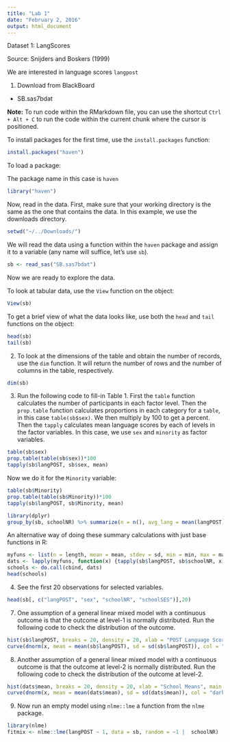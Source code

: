 ```yaml
---
title: "Lab 1"
date: "February 2, 2016"
output: html_document
---
```


Dataset 1: LangScores

Source: Snijders and Boskers (1999)


We are interested in language scores `langpost`

1. Download from BlackBoard
* SB.sas7bdat

__Note:__ To run code within the RMarkdown file, you can use the shortcut `Ctrl + Alt + C` to run the code within the current chunk where the cursor is positioned. 

To install packages for the first time, use the `install.packages` function: 

```r
install.packages("haven")
```

To load a package: 

The package name in this case is `haven`

```r
library("haven")
```

Now, read in the data. First, make sure that your working directory is the same as the one that contains the data. In this example, we use the downloads directory. 

```r
setwd("~/../Downloads/")
```

We will read the data using a function within the `haven` package and assign it to a variable (any name will suffice, let's use `sb`). 

```r
sb <- read_sas("SB.sas7bdat")
```

Now we are ready to explore the data. 

To look at tabular data, use the `View` function on the object:

```r
View(sb)
```

To get a brief view of what the data looks like, use both the `head` and `tail` functions on the object:

```r
head(sb)
tail(sb)
```

2. To look at the dimensions of the table and obtain the number of records, use the `dim` function. It will return the number of rows and the number of columns in the table, respectively.

```r
dim(sb)
```

3. Run the following code to fill-in Table 1. First the `table` function calculates the number of participants in each factor level. Then the `prop.table` function calculates proportions in each category for a `table`, in this case `table(sb$sex)`. We then multiply by 100 to get a percent. Then the `tapply` calculates mean language scores by each of levels in the factor variables. In this case, we use `sex` and `minority` as factor variables. 

```r
table(sb$sex)
prop.table(table(sb$sex))*100
tapply(sb$langPOST, sb$sex, mean)
```

Now we do it for the `Minority` variable: 

```r
table(sb$Minority)
prop.table(table(sb$Minority))*100
tapply(sb$langPOST, sb$Minority, mean)
```


```r
library(dplyr)
group_by(sb, schoolNR) %>% summarize(n = n(), avg_lang = mean(langPOST), sdev = sd(langPOST), min = min(langPOST), max = max(langPOST))
```

An alternative way of doing these summary calculations with just base functions in R: 

```r
myfuns <- list(n = length, mean = mean, stdev = sd, min = min, max = max)
dats <- lapply(myfuns, function(x) {tapply(sb$langPOST, sb$schoolNR, x)})
schools <- do.call(cbind, dats)
head(schools)
```

4. See the first 20 observations for selected variables. 

```r
head(sb[, c("langPOST", "sex", "schoolNR", "schoolSES")],20)
```

7. One assumption of a general linear mixed model with a continuous outcome is that the outcome at level-1 is normally distributed.  Run the following code to check the distribution of the outcome.

```r
hist(sb$langPOST, breaks = 20, density = 20, xlab = "POST Language Score", main = "histogram with normal curve", freq = FALSE, ylim = c(0, 0.05))
curve(dnorm(x, mean = mean(sb$langPOST), sd = sd(sb$langPOST)), col = "darkblue" , lwd = 2, add = TRUE)
```

8. Another assumption of a general linear mixed model with a continuous outcome is that the outcome at level-2 is normally distributed.  Run the following code to check the distribution of the outcome at level-2.

```r
hist(dats$mean, breaks = 20, density = 20, xlab = "School Means", main = "histogram with normal curve", freq = FALSE, ylim = c(0, 0.12))
curve(dnorm(x, mean = mean(dats$mean), sd = sd(dats$mean)), col = "darkblue" , lwd = 2, add = TRUE)
```

9. Now run an empty model using `nlme::lme` a function from the `nlme` package. 

```r
library(nlme)
fitmix <- nlme::lme(langPOST ~ 1, data = sb, random = ~1 |  schoolNR)
```